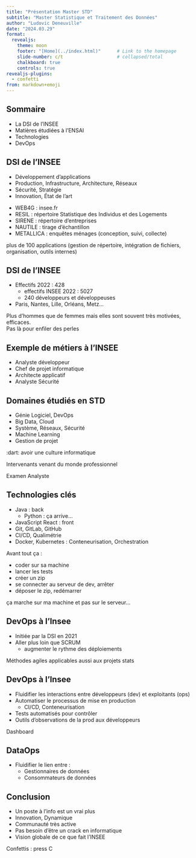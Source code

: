 ```yaml
---
title: "Présentation Master STD"
subtitle: "Master Statistique et Traitement des Données"
author: "Ludovic Deneuville"
date: "2024.03.29"
format:
  revealjs:
    theme: moon
    footer: "[Home](../index.html)"      # Link to the homepage
    slide-number: c/t                    # collapsed/total
    chalkboard: true
    controls: true
revealjs-plugins:
  - confetti
from: markdown+emoji
---
```


## Sommaire

- La DSI de l'INSEE
- Matières étudiées à l'ENSAI
- Technologies
- DevOps


## DSI de l'INSEE

- Développement d'applications
- Production, Infrastructure, Architecture, Réseaux
- Sécurité, Stratégie
- Innovation, État de l'art

::: {.notes}

- WEB4G : insee.fr
- RESIL : répertoire Statistique des Individus et des Logements
- SIRENE : répertoire d'entreprises
- NAUTILE : tirage d'échantillon
- METALLICA : enquêtes ménages (conception, suivi, collecte)

plus de 100 applications (gestion de répertoire, intégration de fichiers, organisation, outils internes)
:::


## DSI de l'INSEE

- Effectifs 2022 : 428 
  - effectifs INSEE 2022 : 5027 
  - 240 développeurs et développeuses
- Paris, Nantes, Lille, Orléans, Metz...


::: {.notes}
Plus d'hommes que de femmes mais elles sont souvent très motivées, efficaces.  
Pas là pour enfiler des perles
:::

## Exemple de métiers à l'INSEE

- Analyste développeur
- Chef de projet informatique
- Architecte applicatif
- Analyste Sécurité


## Domaines étudiés en STD

- Génie Logiciel, DevOps
- Big Data, Cloud
- Système, Réseaux, Sécurité
- Machine Learning
- Gestion de projet

::: {.notes}
:dart: avoir une culture informatique

Intervenants venant du monde professionnel

Examen Analyste
:::

## Technologies clés

- Java : back
  - Python : ça arrive...
- JavaScript React : front
- Git, GitLab, GitHub
- CI/CD, Qualimétrie
- Docker, Kubernetes : Conteneurisation, Orchestration


::: {.notes}
Avant tout ça :

- coder sur sa machine
- lancer les tests
- créer un zip
- se connecter au serveur de dev, arrêter
- déposer le zip, redémarrer

ça marche sur ma machine et pas sur le serveur...
:::


## DevOps à l’Insee 

- Initiée par la DSI en 2021
- Aller plus loin que SCRUM 
  - augmenter le rythme des déploiements

::: {.notes}
Méthodes agiles applicables aussi aux projets stats
:::

## DevOps à l’Insee 

- Fluidifier les interactions entre développeurs (dev) et exploitants (ops)
- Automatiser le processus de mise en production
  - CI/CD, Conteneurisation
- Tests automatisés pour contrôler
- Outils d'observations de la prod aux développeurs

::: {.notes}
Dashboard
:::

## DataOps

- Fluidifier le lien entre :
  - Gestionnaires de données
  - Consommateurs de données


## Conclusion

- Un poste à l'info est un vrai plus
- Innovation, Dynamique
- Communauté très active
- Pas besoin d'être un crack en informatique
- Vision globale de ce que fait l'INSEE

::: {.notes}
Confettis : press C
:::
